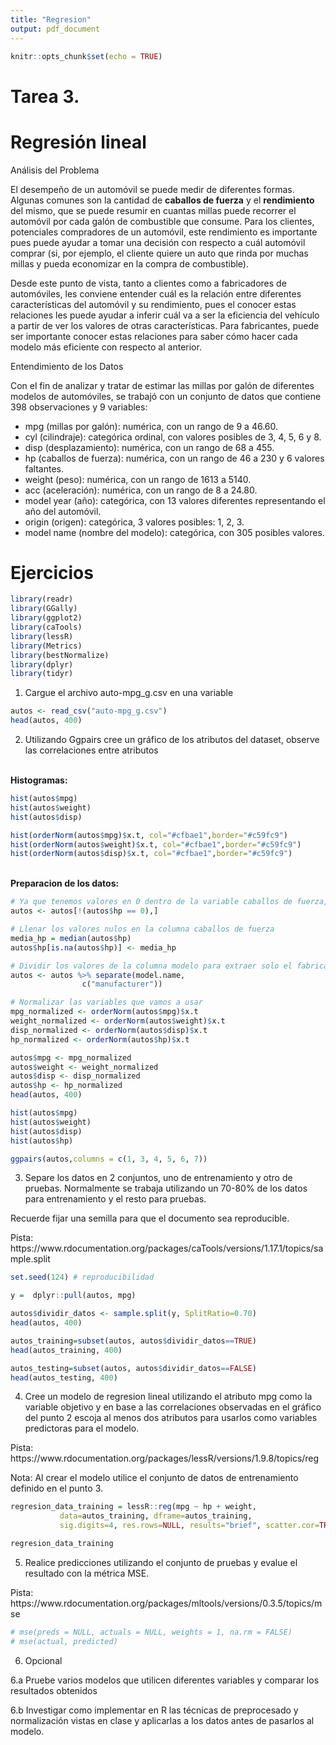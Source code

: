 ```yaml
---
title: "Regresion"
output: pdf_document
---
```


```r
knitr::opts_chunk$set(echo = TRUE)
```

# Tarea 3.
# Regresión lineal

Análisis del Problema

El desempeño de un automóvil se puede medir de diferentes formas. Algunas comunes son la cantidad de **caballos de fuerza** y el **rendimiento** del mismo, que se puede resumir en cuantas millas puede recorrer el automóvil por cada galón de combustible que consume. Para los clientes, potenciales compradores de un automóvil, este rendimiento es importante pues puede ayudar a tomar una decisión con respecto a cuál automóvil comprar (si, por ejemplo, el cliente quiere un auto que rinda por muchas millas y pueda economizar en la compra de combustible).

Desde este punto de vista, tanto a clientes como a fabricadores de automóviles, les conviene entender cuál es la relación entre diferentes características del automóvil y su rendimiento, pues el conocer estas relaciones les puede ayudar a inferir cuál va a ser la eficiencia del vehículo a partir de ver los valores de otras características. Para fabricantes, puede ser importante conocer estas relaciones para saber cómo hacer cada modelo más eficiente con respecto al anterior.

Entendimiento de los Datos

Con el fin de analizar y tratar de estimar las millas por galón de diferentes modelos de automóviles, se trabajó con un conjunto de datos que contiene 398 observaciones y 9 variables:

- mpg (millas por galón): numérica, con un rango de 9 a 46.60.
- cyl (cilindraje): categórica ordinal, con valores posibles de 3, 4, 5, 6 y 8.
- disp (desplazamiento): numérica, con un rango de 68 a 455.
- hp (caballos de fuerza): numérica, con un rango de 46 a 230 y 6 valores faltantes.
- weight (peso): numérica, con un rango de 1613 a 5140.
- acc (aceleración): numérica, con un rango de 8 a 24.80.
- model year (año): categórica, con 13 valores diferentes representando el año del automóvil.
- origin (origen): categórica, 3 valores posibles: 1, 2, 3.
- model name (nombre del modelo): categórica, con 305 posibles valores.

# Ejercicios

```r
library(readr)
library(GGally)
library(ggplot2)
library(caTools)
library(lessR)
library(Metrics)
library(bestNormalize)
library(dplyr)
library(tidyr)
```

1. Cargue el archivo auto-mpg_g.csv en una variable

```r
autos <- read_csv("auto-mpg_g.csv")
head(autos, 400)
```

2. Utilizando Ggpairs cree un gráfico de los atributos del dataset, observe las 
correlaciones entre atributos

<br>
**Histogramas:**

```r
hist(autos$mpg)
hist(autos$weight)
hist(autos$disp)

hist(orderNorm(autos$mpg)$x.t, col="#cfbae1",border="#c59fc9")
hist(orderNorm(autos$weight)$x.t, col="#cfbae1",border="#c59fc9")
hist(orderNorm(autos$disp)$x.t, col="#cfbae1",border="#c59fc9")
```

<br>
**Preparacion de los datos:**
<br>

```r
# Ya que tenemos valores en 0 dentro de la variable caballos de fuerza, necesitamos excluir esos datos para no afectar nuestros calculos.
autos <- autos[!(autos$hp == 0),]

# Llenar los valores nulos en la columna caballos de fuerza
media_hp = median(autos$hp)
autos$hp[is.na(autos$hp)] <- media_hp

# Dividir los valores de la columna modelo para extraer solo el fabricante, ya que al tener 305 modelos estabamos perdiendo variabilidad en los datos
autos <- autos %>% separate(model.name, 
                c("manufacturer"))

# Normalizar las variables que vamos a usar
mpg_normalized <- orderNorm(autos$mpg)$x.t
weight_normalized <- orderNorm(autos$weight)$x.t
disp_normalized <- orderNorm(autos$disp)$x.t
hp_normalized <- orderNorm(autos$hp)$x.t

autos$mpg <- mpg_normalized
autos$weight <- weight_normalized
autos$disp <- disp_normalized
autos$hp <- hp_normalized
head(autos, 400)
```

```r
hist(autos$mpg)
hist(autos$weight)
hist(autos$disp)
hist(autos$hp)
```

```r
ggpairs(autos,columns = c(1, 3, 4, 5, 6, 7))
```


3. Separe los datos en 2 conjuntos, uno de entrenamiento y otro de pruebas. Normalmente se trabaja utilizando un 70-80% de los datos para entrenamiento y el resto para pruebas.

Recuerde fijar una semilla para que el documento sea reproducible.

Pista: https://www.rdocumentation.org/packages/caTools/versions/1.17.1/topics/sample.split

```r
set.seed(124) # reproducibilidad

y =  dplyr::pull(autos, mpg)

autos$dividir_datos <- sample.split(y, SplitRatio=0.70)
head(autos, 400)
```

```r
autos_training=subset(autos, autos$dividir_datos==TRUE)
head(autos_training, 400)
```

```r
autos_testing=subset(autos, autos$dividir_datos==FALSE)
head(autos_testing, 400)
```

4. Cree un modelo de regresion lineal utilizando el atributo mpg como la variable objetivo y en base a las correlaciones observadas en el gráfico del punto 2 escoja al menos dos atributos para usarlos como variables predictoras para el modelo.

Pista: https://www.rdocumentation.org/packages/lessR/versions/1.9.8/topics/reg

Nota: Al crear el modelo utilice el conjunto de datos de entrenamiento definido en el punto 3.

```r

regresion_data_training = lessR::reg(mpg ~ hp + weight, 
           data=autos_training, dframe=autos_training, 
           sig.digits=4, res.rows=NULL, results="brief", scatter.cor=TRUE)

regresion_data_training
```

5. Realice predicciones utilizando el conjunto de pruebas y evalue el resultado con la métrica MSE.

Pista: https://www.rdocumentation.org/packages/mltools/versions/0.3.5/topics/mse

```r
# mse(preds = NULL, actuals = NULL, weights = 1, na.rm = FALSE)
# mse(actual, predicted)
```

6. Opcional

6.a Pruebe varios modelos que utilicen diferentes variables y comparar los resultados obtenidos

6.b Investigar como implementar en R las técnicas de preprocesado y normalización vistas en clase y aplicarlas a los datos antes de pasarlos al modelo.



